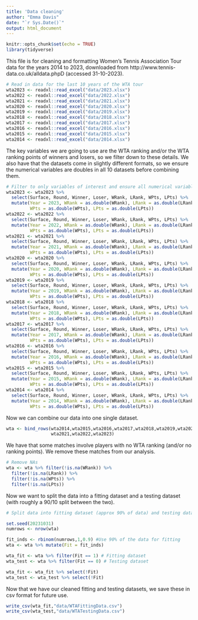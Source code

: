 ```yaml
---
title: 'Data cleaning'
author: "Emma Davis"
date: "`r Sys.Date()`"
output: html_document
---
```


```r
knitr::opts_chunk$set(echo = TRUE)
library(tidyverse)
```

This file is for cleaning and formatting Women's Tennis Association Tour data for the years 2014 to 2023, downloaded from http://www.tennis-data.co.uk/alldata.phpD (accessed 31-10-2023).

```r
# Read in data for the last 10 years of the WTA tour
wta2023 <- readxl::read_excel("data/2023.xlsx")
wta2022 <- readxl::read_excel("data/2022.xlsx")
wta2021 <- readxl::read_excel("data/2021.xlsx")
wta2020 <- readxl::read_excel("data/2020.xlsx")
wta2019 <- readxl::read_excel("data/2019.xlsx")
wta2018 <- readxl::read_excel("data/2018.xlsx")
wta2017 <- readxl::read_excel("data/2017.xlsx")
wta2016 <- readxl::read_excel("data/2016.xlsx")
wta2015 <- readxl::read_excel("data/2015.xlsx")
wta2014 <- readxl::read_excel("data/2014.xlsx")
```

The key variables we are going to use are the WTA ranking and/or the WTA ranking points of winners and losers, so we filter down to these details. We also have that the datasets come in slightly different formats, so we ensure the numerical variables are doubles in all 10 datasets before combining them.

```r
# Filter to only variables of interest and ensure all numerical variables are doubles
wta2023 <- wta2023 %>% 
  select(Surface, Round, Winner, Loser, WRank, LRank, WPts, LPts) %>%
  mutate(Year = 2023, WRank = as.double(WRank), LRank = as.double(LRank),
         WPts = as.double(WPts), LPts = as.double(LPts))
wta2022 <- wta2022 %>% 
  select(Surface, Round, Winner, Loser, WRank, LRank, WPts, LPts) %>%
  mutate(Year = 2022, WRank = as.double(WRank), LRank = as.double(LRank),
         WPts = as.double(WPts), LPts = as.double(LPts))
wta2021 <- wta2021 %>% 
  select(Surface, Round, Winner, Loser, WRank, LRank, WPts, LPts) %>%
  mutate(Year = 2021, WRank = as.double(WRank), LRank = as.double(LRank),
         WPts = as.double(WPts), LPts = as.double(LPts))
wta2020 <- wta2020 %>% 
  select(Surface, Round, Winner, Loser, WRank, LRank, WPts, LPts) %>%
  mutate(Year = 2020, WRank = as.double(WRank), LRank = as.double(LRank),
         WPts = as.double(WPts), LPts = as.double(LPts))
wta2019 <- wta2019 %>% 
  select(Surface, Round, Winner, Loser, WRank, LRank, WPts, LPts) %>%
  mutate(Year = 2019, WRank = as.double(WRank), LRank = as.double(LRank),
         WPts = as.double(WPts), LPts = as.double(LPts))
wta2018 <- wta2018 %>% 
  select(Surface, Round, Winner, Loser, WRank, LRank, WPts, LPts) %>%
  mutate(Year = 2018, WRank = as.double(WRank), LRank = as.double(LRank),
         WPts = as.double(WPts), LPts = as.double(LPts))
wta2017 <- wta2017 %>% 
  select(Surface, Round, Winner, Loser, WRank, LRank, WPts, LPts) %>%
  mutate(Year = 2017, WRank = as.double(WRank), LRank = as.double(LRank),
         WPts = as.double(WPts), LPts = as.double(LPts))
wta2016 <- wta2016 %>% 
  select(Surface, Round, Winner, Loser, WRank, LRank, WPts, LPts) %>%
  mutate(Year = 2016, WRank = as.double(WRank), LRank = as.double(LRank),
         WPts = as.double(WPts), LPts = as.double(LPts))
wta2015 <- wta2015 %>% 
  select(Surface, Round, Winner, Loser, WRank, LRank, WPts, LPts) %>%
  mutate(Year = 2015, WRank = as.double(WRank), LRank = as.double(LRank),
         WPts = as.double(WPts), LPts = as.double(LPts))
wta2014 <- wta2014 %>% 
  select(Surface, Round, Winner, Loser, WRank, LRank, WPts, LPts) %>%
  mutate(Year = 2014, WRank = as.double(WRank), LRank = as.double(LRank),
         WPts = as.double(WPts), LPts = as.double(LPts))
```

Now we can combine our data into one single dataset.

```r
wta <- bind_rows(wta2014,wta2015,wta2016,wta2017,wta2018,wta2019,wta2020,
                 wta2021,wta2022,wta2023)
```

We have that some matches involve players with no WTA ranking (and/or no ranking points). We remove these matches from our analysis.

```r
# Remove NAs
wta <- wta %>% filter(!is.na(WRank)) %>% 
  filter(!is.na(LRank)) %>%
  filter(!is.na(WPts)) %>%
  filter(!is.na(LPts))
```

Now we want to split the data into a fitting dataset and a testing dataset (with roughly a 90/10 split between the two).

```r
# Split data into fitting dataset (approx 90% of data) and testing dataset

set.seed(20231031)
numrows <- nrow(wta)

fit_inds <- rbinom(numrows,1,0.9) #Use 90% of the data for fitting
wta <- wta %>% mutate(Fit = fit_inds)

wta_fit <- wta %>% filter(Fit == 1) # Fitting dataset
wta_test <- wta %>% filter(Fit == 0) # Testing dataset

wta_fit <- wta_fit %>% select(!Fit)
wta_test <- wta_test %>% select(!Fit)
```

Now that we have our cleaned fitting and testing datasets, we save these in csv format for future use.

```r
write_csv(wta_fit,"data/WTAFittingData.csv")
write_csv(wta_test,"data/WTATestingData.csv")
```


